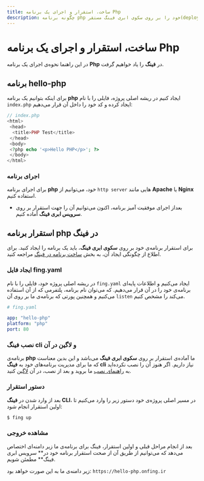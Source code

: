 ```yaml
---
title: ساخت، استقرار و اجرای یک برنامه Php
description: چگونه برنامه php خود را بر روی سکوی ابری فینگ مستقر(deploy) کنیم؟
---
```



<Platform>
  <PlatformHead title="برنامه‌های Php" icon="php/php-original.svg" />
</Platform>

# ساخت، استقرار و اجرای یک برنامه Php

در این راهنما نحوه‌ی اجرای یک برنامه **Php** در **فینگ** را یاد خواهیم گرفت.

## برنامه hello-php

برای اینکه بتوانیم یک برنامه **php** ایجاد کنیم در ریشه اصلی پروژه، فایلی را با نام `index.php` ایجاد کرده و کد خود را داخل آن قرار می‌دهیم:

```PHP
// index.php
<html>
 <head>
  <title>PHP Test</title>
 </head>
 <body>
 <?php echo '<p>Hello PHP</p>'; ?>
 </body>
</html>
```

### اجرای برنامه

برای اجرای برنامه **php** خود، می‌توانیم از `http server` هایی مانند **Apache** یا **Nginx** استفاده کنیم.

- بعداز اجرای موفقیت آمیز برنامه، اکنون می‌توانیم آن را جهت استقرار بر روی **سرویس ابری فینگ** آماده کنیم.


## استقرار برنامه php در فینگ

برای استقرار برنامه‌ی خود بر روی **سکوی ابری فینگ**، باید یک برنامه را ایجاد کنید. برای اطلاع از چگونگی ایجاد آن، به بخش [ساخت برنامه در فینگ](/quickstart/create-app) مراجعه کنید.

### ایجاد فایل fing.yaml

در ریشه اصلی پروژه خود، فایلی را با نام `fing.yaml` ایجاد می‌کنیم و اطلاعات پایه‌ای برنامه‌ی خود را در آن قرار می‌دهیم. که می‌توان نام برنامه، پلتفرمی که از آن استفاده می‌کنیم و همچنین پورتی که برنامه‌ی ما بر روی آن `listen` می‌کند را مشخص کنیم.

```yaml
# fing.yaml

app: "hello-php"
platform: "php"
port: 80
```

### نصب فینگ cli و لاگین در آن

برنامه‌ی **php** ما آماده‌ی استقرار بر روی **سکوی ابری فینگ** می‌باشد و این بدین معناست که ما برای مدیریت برنامه‌های خود به **فینگ cli** نیاز داریم. اگر هنوز آن را نصب نکرده‌اید به [راهنمای نصب](/quickstart/installation) ما بروید و بعد از نصب، در آن [لاگین](/quickstart/login) کنید.

### دستور استقرار

بعد از وارد شدن در **فینگ CLI**،  در مسیر اصلی پروژه‌ی خود دستور زیر را وارد می‌کنیم تا اولین استقرار انجام شود:

```bash
$ fing up
```

### مشاهده خروجی

بعد از انجام مراحل قبلی و اولین استقرار، فینگ برای برنامه‌ی ما زیر دامنه‌ای اختصاص می‌دهد که می‌توانیم از طریق آن از صحت استقرار برنامه خود در** سرویس ابری فینگ** مطمئن شویم.

زیر دامنه‌ی ما به این صورت خواهد بود: `https://hello-php.onfing.ir`
